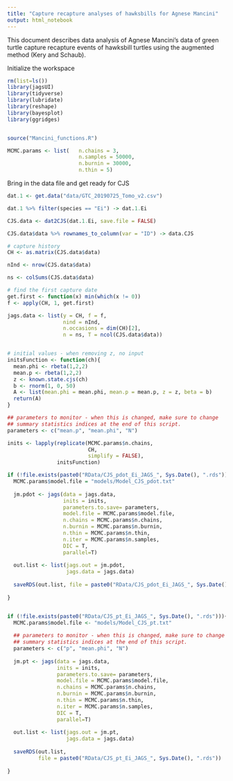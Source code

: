 ```yaml
---
title: "Capture recapture analyses of hawksbills for Agnese Mancini"
output: html_notebook
---
```


This document describes data analysis of Agnese Mancini's data of green turtle capture recapture events of hawksbill turtles using the augmented method (Kery and Schaub). 


Initialize the workspace
```r
rm(list=ls())
library(jagsUI)
library(tidyverse)
library(lubridate)
library(reshape)
library(bayesplot)
library(ggridges)


source("Mancini_functions.R")

MCMC.params <- list(   n.chains = 3,
                       n.samples = 50000,
                       n.burnin = 30000,
                       n.thin = 5)

```

Bring in the data file and get ready for CJS

```r

dat.1 <- get.data("data/GTC_20190725_Tomo_v2.csv")

dat.1 %>% filter(species == "Ei") -> dat.1.Ei

CJS.data <- dat2CJS(dat.1.Ei, save.file = FALSE)

CJS.data$data %>% rownames_to_column(var = "ID") -> data.CJS

# capture history
CH <- as.matrix(CJS.data$data)

nInd <- nrow(CJS.data$data)

ns <- colSums(CJS.data$data)

# find the first capture date
get.first <- function(x) min(which(x != 0))
f <- apply(CH, 1, get.first)

jags.data <- list(y = CH, f = f, 
                  nind = nInd, 
                  n.occasions = dim(CH)[2],
                  n = ns, T = ncol(CJS.data$data))


# initial values - when removing z, no input
initsFunction <- function(ch){
  mean.phi <- rbeta(1,2,2)
  mean.p <- rbeta(1,2,2)
  z <- known.state.cjs(ch)
  b <- rnorm(1, 0, 50)
  A <- list(mean.phi = mean.phi, mean.p = mean.p, z = z, beta = b)
  return(A)
}

## parameters to monitor - when this is changed, make sure to change
## summary statistics indices at the end of this script. 
parameters <- c("mean.p", "mean.phi", "N")

inits <- lapply(replicate(MCMC.params$n.chains, 
                          CH, 
                          simplify = FALSE), 
                initsFunction)

if (!file.exists(paste0("RData/CJS_pdot_Ei_JAGS_", Sys.Date(), ".rds"))){
  MCMC.params$model.file = "models/Model_CJS_pdot.txt"
  
  jm.pdot <- jags(data = jags.data,
                  inits = inits,
                  parameters.to.save= parameters,
                  model.file = MCMC.params$model.file,
                  n.chains = MCMC.params$n.chains,
                  n.burnin = MCMC.params$n.burnin,
                  n.thin = MCMC.params$n.thin,
                  n.iter = MCMC.params$n.samples,
                  DIC = T, 
                  parallel=T)
  
  out.list <- list(jags.out = jm.pdot,
                   jags.data = jags.data)
  
  saveRDS(out.list, file = paste0("RData/CJS_pdot_Ei_JAGS_", Sys.Date(), ".rds"))
  
}


if (!file.exists(paste0("RData/CJS_pt_Ei_JAGS_", Sys.Date(), ".rds"))){
  MCMC.params$model.file <- "models/Model_CJS_pt.txt"
  
  ## parameters to monitor - when this is changed, make sure to change
  ## summary statistics indices at the end of this script. 
  parameters <- c("p", "mean.phi", "N")
  
  jm.pt <- jags(data = jags.data,
                inits = inits,
                parameters.to.save= parameters,
                model.file = MCMC.params$model.file,
                n.chains = MCMC.params$n.chains,
                n.burnin = MCMC.params$n.burnin,
                n.thin = MCMC.params$n.thin,
                n.iter = MCMC.params$n.samples,
                DIC = T, 
                parallel=T)
  
  out.list <- list(jags.out = jm.pt,
                   jags.data = jags.data)
  
  saveRDS(out.list, 
          file = paste0("RData/CJS_pt_Ei_JAGS_", Sys.Date(), ".rds"))
  
} 

```

